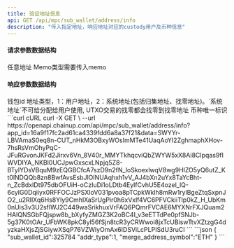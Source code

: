 ---
title: 验证地址信息
api: GET /api/mpc/sub_wallet/address/info
description: "传入指定地址，响应地址对应的custody用户及币种信息"
---

#### 请求参数数据结构
<ParamField query="address" type="string" required>
    任意地址
</ParamField>
<ParamField query="memo" type="string">
    Memo类型需要传入memo
</ParamField>



#### 响应参数数据结构
<Expandable title="object">
    <ResponseField name="sub_wallet_id" type="integer">钱包id</ResponseField>
    <ResponseField name="addr_type" type="integer">地址类型，1：用户地址，2：系统地址(包括归集地址、找零地址)。`系统地址`不可给分配给用户使用, UTXO交易的找零都会找零到找零地址</ResponseField>
    <ResponseField name="merge_address_symbol" type="string">币种唯一标识</ResponseField>
</Expandable>



<RequestExample>
  ```curl cURL
  curl -X GET \
  --url https://openapi.chainup.com/api/mpc/sub_wallet/address/info?app_id=16a9f17fc2ad61ca4339fdd6a8a37f21&data=SWYYr-LBVAmaS0eq8n-CUT_nHkM3OBxyWOsImMTe41UaqAoYI2ZghmaphXHov-7hsRsVmOhyPqC-JFuRGvonJKFd2Jirxv6Vn_8V40r_MMYTkhqcviQbZWYW5xX8Ai8CIpqas9fIWVDIYA_NKBl0UCJpwGxscxLNpjq5Z8-BTyIYDsVBquM9zEQGBCfcA7szD9n2fN_loSkoexlwqV8wg9HIZO5yQ6utZ_Kt0lNDQQb8zn8BwfAvsEsbJlOINUAqhxh1vV_AJ4bXn2uYx8TaYcBht-n_ZcBdxIDt975dbOFUiH-oCzIuDi1oLDtb4EylfCvhU5E4ozel_lQ-6cyIG0Dqiiyx0RFFOCJzPSXIoV031pvoa8pTCpkWklh8mRw1rylBgeZtqSxpnJO2_u2RIlXq6Hs8Yly9CmhIXaSrUgPir0h6xVxlf4VC6PFVCkiiTlp0kZ_H_UbKm0nUis3v3U2sflWJ2C449waSrikhuxVrFAQ6PQmrFVCAE6MYXNrFXJQuam2HAIQNSGbFQjspw8b_bXyfyZMGZ3K2oBC4I_v3eETTdPe0pfSNJb-5g37K0tOAr_UFbWK8pkC8yl56fSjn8tcR3yCRWwoi8jxTcUBiswTtvXZtzgG4dyzkaHXjsZjSGiywXSqP76VZWlyOmAx6IDSViLcPLPISdU3ruCI
  ```
</RequestExample>



<ResponseExample>
```json
{
    "sub_wallet_id":325784
    "addr_type":1,
    "merge_address_symbol":"ETH"
}
```
</ResponseExample>